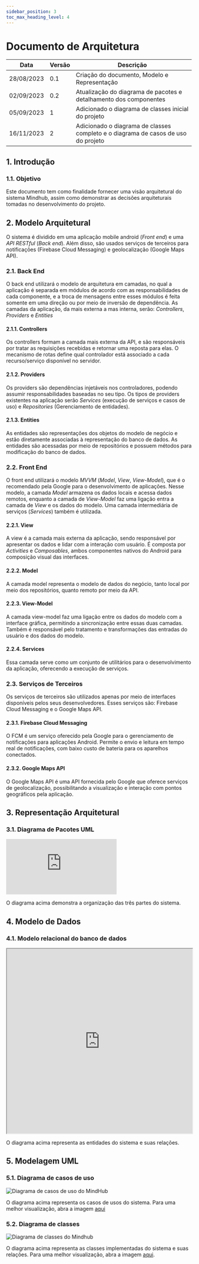 ```yaml
---
sidebar_position: 3
toc_max_heading_level: 4
---
```


# Documento de Arquitetura

| Data       | Versão       | Descrição                                    | 
|------------|--------------|----------------------------------------------|
| 28/08/2023 | 0.1          | Criação do documento, Modelo e Representação |
| 02/09/2023 | 0.2          | Atualização do diagrama de pacotes e detalhamento dos componentes |
| 05/09/2023 | 1            | Adicionado o diagrama de classes inicial do projeto  |
| 16/11/2023 | 2            | Adicionado o diagrama de classes completo e o diagrama de casos de uso do projeto  |


## 1. Introdução

### 1.1. Objetivo

Este documento tem como finalidade fornecer uma visão arquitetural do sistema Mindhub, assim como demonstrar as decisões arquiteturais tomadas no desenvolvimento do projeto.

## 2. Modelo Arquitetural

O sistema é dividido em uma aplicação mobile android (*Front end*) e uma *API RESTful* (*Back end*). Além disso, são usados serviços de terceiros para notificações (Firebase Cloud Messaging) e geolocalização (Google Maps API).

### 2.1. Back End

O back end utilizará o modelo de arquitetura em camadas, no qual a aplicação é separada em módulos de acordo com as responsabilidades de cada componente, e a troca de mensagens entre esses módulos é feita somente em uma direção ou por meio de inversão de dependência. As camadas da aplicação, da mais externa a mas interna, serão: *Controllers*, *Providers* e *Entities*

#### 2.1.1. Controllers

Os controllers formam a camada mais externa da API, e são responsáveis por tratar as requisições recebidas e retornar uma reposta para elas. O mecanismo de rotas define qual controlador está associado a cada recurso/serviço disponível no servidor.

#### 2.1.2. Providers

Os providers são dependências injetáveis nos controladores, podendo assumir responsabilidades baseadas no seu tipo. Os tipos de providers existentes na aplicação serão *Services* (execução de serviços e casos de uso) e *Repositories* (Gerenciamento de entidades).

#### 2.1.3. Entities

As entidades são representações dos objetos do modelo de negócio e estão diretamente associadas à representação do banco de dados. As entidades são acessadas por meio de repositórios e possuem métodos para modificação do banco de dados.

### 2.2. Front End

O front end utilizará o modelo *MVVM* (*Model*, *View*, *View-Model*), que é o recomendado pela Google para o desenvolvimento de aplicações. Nesse modelo, a camada *Model* armazena os dados locais e acessa dados remotos, enquanto a camada de *View-Model* faz uma ligação entra a camada de *View* e os dados do modelo. Uma camada intermediária de serviços (*Services*) também é utilizada.

#### 2.2.1. View

A view é a camada mais externa da aplicação, sendo responsável por apresentar os dados e lidar com a interação com usuário. É composta por *Activities* e *Composables*, ambos componentes nativos do Android para composição visual das interfaces.

#### 2.2.2. Model

A camada model representa o modelo de dados do negócio, tanto local por meio dos repositórios, quanto remoto por meio da API.

#### 2.2.3. View-Model

A camada view-model faz uma ligação entre os dados do modelo com a interface gráfica, permitindo a sincronização entre essas duas camadas. Também é responsável pelo tratamento e transformações das entradas do usuário e dos dados do modelo.

#### 2.2.4. Services

Essa camada serve como um conjunto de utilitários para o desenvolvimento da aplicação, oferecendo a execução de serviços.

### 2.3. Serviços de Terceiros

Os serviços de terceiros são utilizados apenas por meio de interfaces disponíveis pelos seus desenvolvedores. Esses serviços são: Firebase Cloud Messaging e o Google Maps API.

#### 2.3.1. Firebase Cloud Messaging

O FCM é um serviço oferecido pela Google para o gerenciamento de notificações para aplicações Android. Permite o envio e leitura em tempo real de notificações, com baixo custo de bateria para os aparelhos conectados.

#### 2.3.2. Google Maps API

O Google Maps API é uma API fornecida pelo Google que oferece serviços de geolocalização, possibilitando a visualização e interação com pontos geográficos pela aplicação.

## 3. Representação Arquitetural

### 3.1. Diagrama de Pacotes UML

<iframe frameborder="0" style={{width:"100%", height:"500px"}} src="https://viewer.diagrams.net/?tags=%7B%7D&highlight=0000ff&edit=_blank&layers=1&nav=1&title=Mindhub#R5Vxbd9o4EP41PMbHuvny2NBc2qZn06Xbbvdlj4MFeGss1pgE9tevjCVjIRlMgoNJeQkey7Y831y%2BGYn0UH%2B6vEmD2eQzC2ncg3a47KH3PQiha0P%2BJ5esCglA2C8k4zQKhWwjGET%2FUSG0hXQRhXSuDMwYi7NopgqHLEnoMFNkQZqyJ3XYiMXqU2fBWDzR3ggGwyCm2rDvUZhNCqlHKqNvaTSeyCcDW5yZBnKwEMwnQcieKiJ01UP9lLGs%2BDZd9mmca0%2FqpbjuuuZsObGUJlmTC4b9j7ePv8fh3eUN9LLv0cPVN%2FdC3OUxiBfihTmGi5hrvJhztpKK4NOf5V9zDdK0hy5HLMkG4jzgx1nwIDXEtVAIStUgIbhn8yiLWMJFMR3xM5eTbBqLOzywRRLS8O5BCuLggcYfklsarB%2B5lnGgsyBKKsdxHMzm0cN6IvljniZRRgezYJgLnrhdcpmuLPnmNM3osiISyruhbEqzdMWHiLMXRIIubNkRh08bu%2BAGX8gmFZvA0pYDYYvj8t4buPgXgdgB6EENPQ22inrnWcp%2B0j6LWa67hCV8yGVK59znSuBKSYlcLhpFcbx1HVdltkEkd71gg0AQx%2BzpnfS%2BXMLjAq2OaIbRTpPdD9w%2BYKDnFsKUxkEWPaoub0JLPOOeRXyKpSGgLXzZaDSnmYZuObNGgCdf%2F739NABT8sn%2B6%2Bst%2Bvnjj%2F7HC1fDl4Y8XIlDlmYTNmZJEF9tpJdp4VVC8Zsxd4zNBIL%2F0CxbidgbLDKmumXxzPxBtZFnF1BztkiHdMc4JMJ6kI5ptuPla1BuDN6LXA1prtbngSjlwYemzwiWc276UTL%2BWkBgq%2BETb0dPgBtEz1dxKXHWx5aNlGBIsOW4Wjz0gOVj3fEIsRBqCShPA%2BoqybjWnpPSzh0lfxslBHCp%2BQpMrhkmTEpMXwKT0Zn9U0Qyrt909Wd%2BvUVsTwp%2BrAWAyOP3S%2FGE4mhVPbqnacQVsGYf9nFjY33MU2NjvdW%2FQmzcNcmKy92n7JHz9udExjOgkZoHNgW81lMRUdwUEAO1tA0MBoAjhFEjpm%2BRWu7B7RDSsQ8Y17fAmXFLneEMaPoYDTufOI8Iq7iLZ7mKP2Io0VSTJjJQG2j5Lbkk1gD6nc5ylbG0%2B%2BymBZAcy3e2YbJ9DSdgI8s2kVCOVFvVAjSkRDbPxikdfLnTkVpHT6l5qKpUwjhdjvMWmzXi8W844SHSCgMORzCnLbY8yuaV1DDQE5NnCH9Oax0PdFreqHLGF1BGAy57C2WvIRmUN9yipacqnaEeuC6D4c98gklYG7YW0%2Fg6DaZ11l1BZ5ZnTJpePXKFSlIg7dPLDyYKfTyGXzhA9QuouwUBplag35ZjSJ6wi7CNuSPMmr9%2B2VQX5KpX7VsbWSxAZXW5khEE6aoBppBR0qijq4Y04LI1qtmt6hcrTCcVr6waSDTV3DA25rOH9mdeDnWcVOyFqoS%2BsWsjX7FfYPBsIBe1FDbRGkSOBtF1lNJ14od2P2aLMAeLzufBmCv%2Bl0fMUDq%2FMmC%2BBtjVkucnTjhaSnbHV%2B3pIhI%2BSWOwNinu5WRYVIr7SZkItR0hZaQDfAFsVRfAwBUc4Ojmh7wjmB%2Bkv41ul9H15O%2Bb2XIV2sPHH0NDE%2BQ6Zet%2BTEe46m4wD%2FLs9lRrpk06DfsW0afDE9YZdIiPiZg4i5HqLBhaRM90GFu%2BoSsFbdIWqrrHaIieXaN4fwnwvFRagw7ASGLZxW6xWQN65fBuyGf%2BJlZaD4BXklDHIghg4AGoLuVgYlpw9YCVe7DteC6x%2BcfET%2BFRFl%2FN7%2Bdq4PXZdMbmuXf82uhhP%2F%2BotAT6hlDbBELc3jYHhDWYTsKTdyKwf%2BuP0Ote9iwttiPs2T1xG9oiBFVb0Re2ZYNyQ8PLutE7%2Bcrx6iGnW4hiPSSeyfJnC1wT2SrX9Dwt%2FLnYwobyobWuCtF5ptht%2FqbKh5zlysmKAFAlviEdBYs4axN7d6vMwBr0wHnd9r2%2BfKSB%2FvYqjNLeD6swTNAALIRnU1wQfRPnu%2FsPZx%2BHm0Mqa357ez3N0N12nbJQUJYanfbqB6KvSZRbUVa%2FJkzQ33w8rGCW1w%2BGvdF1uKH2igZH35Yy%2BHLHNaVj9kpbUo6UtICtlmzQ09PWq%2B5TcfQc1Z3yrDGZl36%2Bn8x3a8eJ5DCd2CWkVGWF01crM%2BhZjrPuIIhPWdi1Xao5TUs1aQZdQRecD7ooz%2BCke4h6nULU0YvvfGnoLRZ4raVASNTGMwR60V7%2BrkApD1qr3Bydxmtovr3KrTTmwyo3EzTuuRVu7pugPehMe5hOlzZHK4mRuBYsec06Ma6ruCPvj4ZN6So%2BOm7rS3lECVaVAevNHnODX4qoQBy113YBRAy%2FbniBaM7VDceuu2M4%2F1JM%2BLkRwPybjZNQbyOcBiN6KcKaii8Q2Eq7HrYI8Hhl6Tk%2BcQjc6sEURizusgM7pNvGVhQvrFy706FGuLUHC3q7TRDWTKv2PQjaecGhVtjLN2TJf5lSDN%2F85xl09T8%3D"></iframe>

O diagrama acima demonstra a organização das três partes do sistema.

## 4. Modelo de Dados

### 4.1. Modelo relacional do banco de dados

<iframe width="100%" height="500px" src='https://dbdiagram.io/embed/64fa09d702bd1c4a5e2a562c'></iframe>

O diagrama acima representa as entidades do sistema e suas relações.

## 5. Modelagem UML

### 5.1. Diagrama de casos de uso

![Diagrama de casos de uso do MindHub](/img/use_case_diagram.jpg)

O diagrama acima representa os casos de usos do sistema. Para uma melhor visualização, abra a imagem [aqui](/img/use_case_diagram.jpg)

### 5.2. Diagrama de classes

![Diagrama de classes do Mindhub](/img/class_diagram.jpeg)

O diagrama acima representa as classes implementadas do sistema e suas relações. Para uma melhor visualização, abra a imagem [aqui](/img/class_diagram.jpeg).